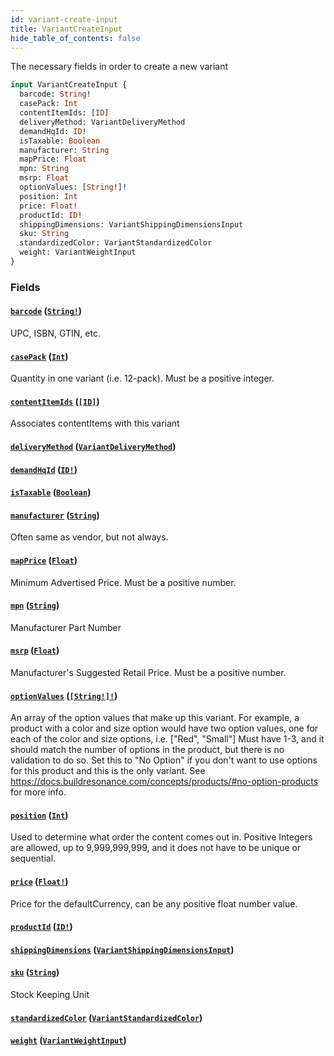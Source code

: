 ```yaml
---
id: variant-create-input
title: VariantCreateInput
hide_table_of_contents: false
---
```



The necessary fields in order to create a new variant

```graphql
input VariantCreateInput {
  barcode: String!
  casePack: Int
  contentItemIds: [ID]
  deliveryMethod: VariantDeliveryMethod
  demandHqId: ID!
  isTaxable: Boolean
  manufacturer: String
  mapPrice: Float
  mpn: String
  msrp: Float
  optionValues: [String!]!
  position: Int
  price: Float!
  productId: ID!
  shippingDimensions: VariantShippingDimensionsInput
  sku: String
  standardizedColor: VariantStandardizedColor
  weight: VariantWeightInput
}
```


### Fields

#### [`barcode`](#) ([`String!`](/demand/api/graphql-admin/reference/scalars/string))

UPC, ISBN, GTIN, etc.


#### [`casePack`](#) ([`Int`](/demand/api/graphql-admin/reference/scalars/int))

Quantity in one variant (i.e. 12-pack). Must be a positive integer.


#### [`contentItemIds`](#) ([`[ID]`](/demand/api/graphql-admin/reference/scalars/id))

Associates contentItems with this variant


#### [`deliveryMethod`](#) ([`VariantDeliveryMethod`](/demand/api/graphql-admin/reference/enums/variant-delivery-method))




#### [`demandHqId`](#) ([`ID!`](/demand/api/graphql-admin/reference/scalars/id))




#### [`isTaxable`](#) ([`Boolean`](/demand/api/graphql-admin/reference/scalars/boolean))




#### [`manufacturer`](#) ([`String`](/demand/api/graphql-admin/reference/scalars/string))

Often same as vendor, but not always.


#### [`mapPrice`](#) ([`Float`](/demand/api/graphql-admin/reference/scalars/float))

Minimum Advertised Price. Must be a positive number.


#### [`mpn`](#) ([`String`](/demand/api/graphql-admin/reference/scalars/string))

Manufacturer Part Number


#### [`msrp`](#) ([`Float`](/demand/api/graphql-admin/reference/scalars/float))

Manufacturer's Suggested Retail Price. Must be a positive number.


#### [`optionValues`](#) ([`[String!]!`](/demand/api/graphql-admin/reference/scalars/string))

An array of the option values that make up this variant.
For example, a product with a color and size option would have two option values,
one for each of the color and size options, i.e. ["Red", "Small"]
Must have 1-3, and it should match the number of options in the product, but there is no validation to do so.
Set this to "No Option" if you don't want to use options for this product and this is the only variant.
See https://docs.buildresonance.com/concepts/products/#no-option-products for more info.


#### [`position`](#) ([`Int`](/demand/api/graphql-admin/reference/scalars/int))

Used to determine what order the content comes out in.
Positive Integers are allowed, up to 9,999,999,999, and it does not have to be unique or sequential.


#### [`price`](#) ([`Float!`](/demand/api/graphql-admin/reference/scalars/float))

Price for the defaultCurrency, can be any positive float number value.


#### [`productId`](#) ([`ID!`](/demand/api/graphql-admin/reference/scalars/id))




#### [`shippingDimensions`](#) ([`VariantShippingDimensionsInput`](/demand/api/graphql-admin/reference/inputs/variant-shipping-dimensions-input))




#### [`sku`](#) ([`String`](/demand/api/graphql-admin/reference/scalars/string))

Stock Keeping Unit


#### [`standardizedColor`](#) ([`VariantStandardizedColor`](/demand/api/graphql-admin/reference/enums/variant-standardized-color))




#### [`weight`](#) ([`VariantWeightInput`](/demand/api/graphql-admin/reference/inputs/variant-weight-input))






